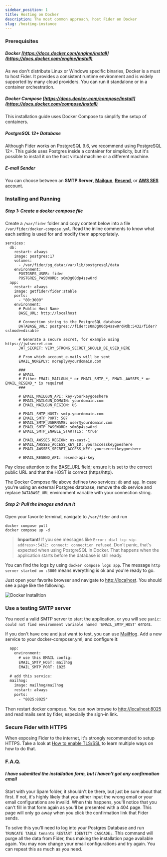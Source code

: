 ```yaml
---
sidebar_position: 1
title: Hosting on Docker
description: The most common approach, host Fider on Docker
slug: /hosting-instance
---
```



<CloudIstance />

### Prerequisites

##### Docker [https://docs.docker.com/engine/install](https://docs.docker.com/engine/install)

As we don't distribute Linux or Windows specific binaries, Docker is a must to host Fider. It provides a consistent runtime environment and is widely supported by many cloud providers. You can run it standalone or in a container orchestration.

##### Docker Compose [https://docs.docker.com/compose/install](https://docs.docker.com/compose/install)

This installation guide uses Docker Compose to simplify the setup of containers.

##### PostgreSQL 12+ Database

Although Fider works on PostgreSQL 9.6, we recommend using PostgreSQL 12+. This guide uses Postgres inside a container for simplicity, but it's possible to install it on the host virtual machine or a different machine.

##### E-mail Sender

You can choose between an **SMTP Server**, **[Mailgun](https://www.mailgun.com)**, **[Resend](https://resend.com)**, or **[AWS SES](https://aws.amazon.com/ses/)** account.

### Installing and Running

##### Step 1: Create a docker compose file

Create a `/var/fider` folder and copy content below into a file `/var/fider/docker-compose.yml`. Read the inline comments to know what each setting is used for and modify them appropriately.

```
services:
  db:
    restart: always
    image: postgres:17
    volumes:
      - /var/fider/pg_data:/var/lib/postgresql/data
    environment:
      POSTGRES_USER: fider
      POSTGRES_PASSWORD: s0m3g00dp4ssw0rd
  app:
    restart: always
    image: getfider/fider:stable
    ports:
      - "80:3000"
    environment:
      # Public Host Name
      BASE_URL: http://localhost

      # Connection string to the PostgreSQL database
      DATABASE_URL: postgres://fider:s0m3g00dp4ssw0rd@db:5432/fider?sslmode=disable

      # Generate a secure secret, for example using https://jwtsecret.com
      JWT_SECRET: VERY_STRONG_SECRET_SHOULD_BE_USED_HERE

      # From which account e-mails will be sent
      EMAIL_NOREPLY: noreply@yourdomain.com

      ###
      # EMAIL
      # Either EMAIL_MAILGUN_* or EMAIL_SMTP_*, EMAIL_AWSSES_* or EMAIL_RESEND_* is required
      ###

      # EMAIL_MAILGUN_API: key-yourkeygoeshere
      # EMAIL_MAILGUN_DOMAIN: yourdomain.com
      # EMAIL_MAILGUN_REGION: US

      # EMAIL_SMTP_HOST: smtp.yourdomain.com
      # EMAIL_SMTP_PORT: 587
      # EMAIL_SMTP_USERNAME: user@yourdomain.com
      # EMAIL_SMTP_PASSWORD: s0m3p4ssw0rd
      # EMAIL_SMTP_ENABLE_STARTTLS: 'true'

      # EMAIL_AWSSES_REGION: us-east-1
      # EMAIL_AWSSES_ACCESS_KEY_ID: youraccesskeygoeshere
      # EMAIL_AWSSES_SECRET_ACCESS_KEY: yoursecretkeygoeshere

      # EMAIL_RESEND_API: resend-api-key
```

Pay close attention to the BASE_URL field; ensure it is set to the correct public URL and that the HOST is correct (https/http).

The Docker Compose file above defines two services: `db` and `app`. In case you're using an external Postgres database, remove the db service and replace `DATABASE_URL` environment variable with your connection string.

##### Step 2: Pull the images and run it

Open your favorite terminal, navigate to `/var/fider` and run

```
docker compose pull
docker compose up -d
```

> **Important!** If you see messages like `Error: dial tcp <ip-address>:5432: connect: connection refused`. Don't panic, that's expected when using PostgreSQL in Docker. That happens when the application starts before the database is still ready.

You can find the logs by using `docker compose logs app`. The message `http server started on :3000` means everything is ok and you're ready to go.

Just open your favorite browser and navigate to [http://localhost](http://localhost). You should see a page like the following.

![Docker Installtion](./assets/fider-clean-install.png)

### Use a testing SMTP server

You need a valid SMTP server to start the application, or you will see `panic: could not find environment variable named 'EMAIL_SMTP_HOST'` errors.

If you don't have one and just want to test, you can use [MailHog](https://github.com/mailhog/MailHog). Add a new service to your docker-composer.yml, and configure it:

```patch
  app:
    environment:
      # use this EMAIL config:
      EMAIL_SMTP_HOST: mailhog
      EMAIL_SMTP_PORT: 1025

  # add this service:
  mailhog:
    image: mailhog/mailhog
    restart: always
    ports:
      - "8025:8025"
```

Then restart docker compose. You can now browse to [http://localhost:8025](http://localhost:8025) and read mails sent by fider, especially the sign-in link.

### Secure Fider with HTTPS

When exposing Fider to the internet, it's strongly recommended to setup HTTPS. Take a look at [How to enable TLS/SSL](/how-to-enable-ssl) to learn multiple ways on how to do that.

### F.A.Q.

##### I have submitted the installation form, but I haven't got any confirmation email

Start with your Spam folder, it shouldn't be there, but just be sure about that first. If not, it's highly likely that you either input the wrong email or your email configurations are invalid. When this happens, you'll notice that you can't fill in that form again as you'll be presented with a 404 page. This page will only go away when you click the confirmation link that Fider sends.

To solve this you'll need to log into your Postgres Database and run `TRUNCATE TABLE tenants RESTART IDENTITY CASCADE;`. This command will purge all the data from Fider, thus making the installation page available again. You may now change your email configurations and try again. You can repeat this as much as you need.
